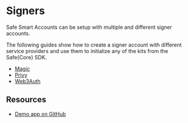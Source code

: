 # Signers

Safe Smart Accounts can be setup with multiple and different signer accounts.

The following guides show how to create a signer account with different service providers and use them to initialize any of the kits from the Safe\{Core\} SDK.

- [Magic](./signers/magic.mdx)
- [Privy](./signers/privy.mdx)
- [Web3Auth](./signers/web3auth.mdx)

## Resources

- [Demo app on GitHub]()
